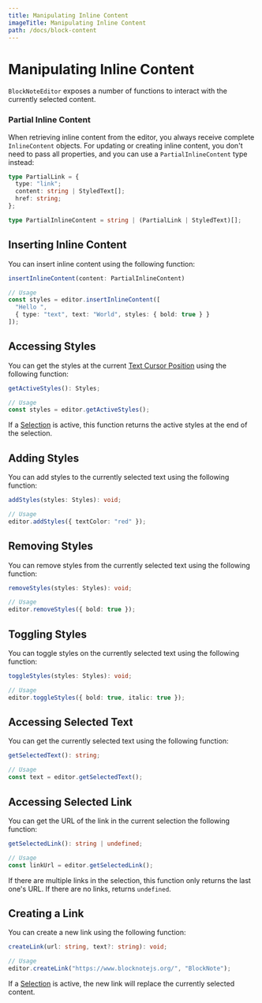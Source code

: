 ```yaml
---
title: Manipulating Inline Content
imageTitle: Manipulating Inline Content
path: /docs/block-content
---
```


# Manipulating Inline Content

`BlockNoteEditor` exposes a number of functions to interact with the currently selected content.

### Partial Inline Content

When retrieving inline content from the editor, you always receive complete `InlineContent` objects.
For updating or creating inline content, you don't need to pass all properties, and you can use a `PartialInlineContent` type instead:

```typescript
type PartialLink = {
  type: "link";
  content: string | StyledText[];
  href: string;
};

type PartialInlineContent = string | (PartialLink | StyledText)[];
```

## Inserting Inline Content

You can insert inline content using the following function:

```typescript
insertInlineContent(content: PartialInlineContent)

// Usage
const styles = editor.insertInlineContent([
  "Hello ",
  { type: "text", text: "World", styles: { bold: true } }
]);
```

## Accessing Styles

You can get the styles at the current [Text Cursor Position](/docs/editor-api/cursor-selections#text-cursor) using the following function:

```typescript
getActiveStyles(): Styles;

// Usage
const styles = editor.getActiveStyles();
```

If a [Selection](/docs/editor-api/cursor-selections#selections) is active, this function returns the active styles at the end of the selection.

## Adding Styles

You can add styles to the currently selected text using the following function:

```typescript
addStyles(styles: Styles): void;

// Usage
editor.addStyles({ textColor: "red" });
```

## Removing Styles

You can remove styles from the currently selected text using the following function:

```typescript
removeStyles(styles: Styles): void;

// Usage
editor.removeStyles({ bold: true });
```

## Toggling Styles

You can toggle styles on the currently selected text using the following function:

```typescript
toggleStyles(styles: Styles): void;

// Usage
editor.toggleStyles({ bold: true, italic: true });
```

## Accessing Selected Text

You can get the currently selected text using the following function:

```typescript
getSelectedText(): string;

// Usage
const text = editor.getSelectedText();
```

## Accessing Selected Link

You can get the URL of the link in the current selection the following function:

```typescript
getSelectedLink(): string | undefined;

// Usage
const linkUrl = editor.getSelectedLink();
```

If there are multiple links in the selection, this function only returns the last one's URL. If there are no links, returns `undefined`.

## Creating a Link

You can create a new link using the following function:

```typescript
createLink(url: string, text?: string): void;

// Usage
editor.createLink("https://www.blocknotejs.org/", "BlockNote");
```

If a [Selection](/docs/editor-api/cursor-selections#selections) is active, the new link will replace the currently selected content.
